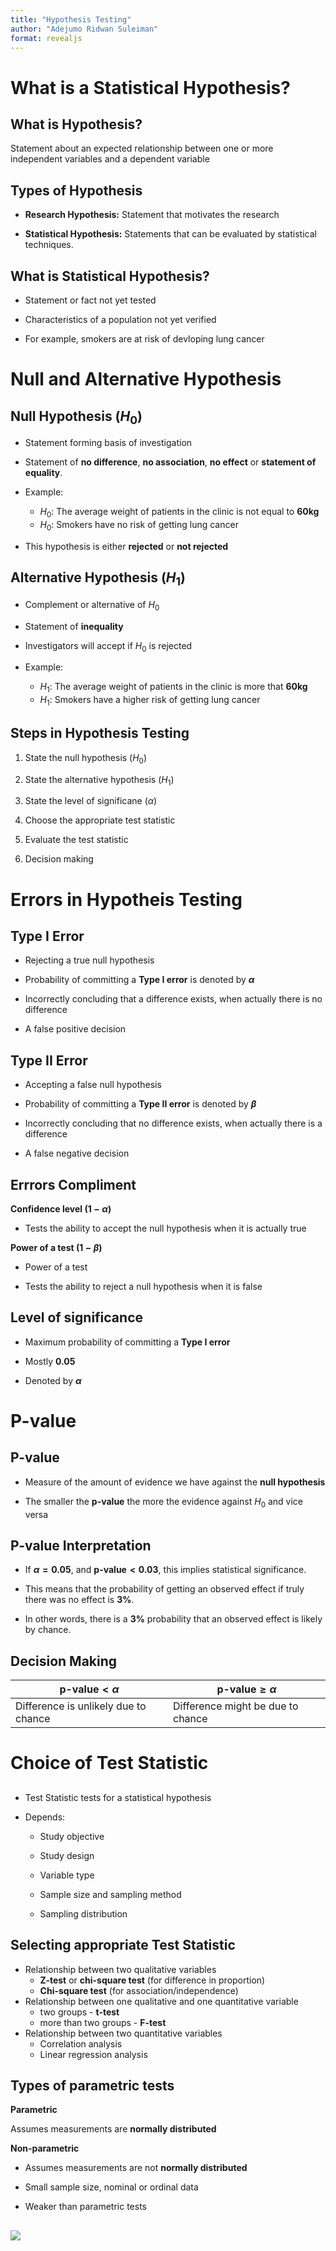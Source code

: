 ```yaml
---
title: "Hypothesis Testing"
author: "Adejumo Ridwan Suleiman"
format: revealjs
---
```


# What is a Statistical Hypothesis?


## What is Hypothesis?

Statement about an expected relationship between one or more independent variables and a dependent variable

## Types of Hypothesis

- **Research Hypothesis:** Statement that motivates the research

- **Statistical Hypothesis:** Statements that can be evaluated by statistical techniques.

## What is Statistical Hypothesis?

- Statement or fact not yet tested

- Characteristics of a population not yet verified

- For example, smokers are at risk of devloping lung cancer


# Null and Alternative Hypothesis

## Null Hypothesis ($H_0$)

- Statement forming basis of investigation

- Statement of **no difference**, **no association**, **no effect** or **statement of equality**.

- Example:

    - $H_0$: The average weight of patients in the clinic is not equal to **60kg**
    - $H_0$: Smokers have no risk of getting lung cancer

- This hypothesis is either **rejected** or **not rejected**

## Alternative Hypothesis ($H_1$)

- Complement or alternative of $H_0$

- Statement of **inequality**

- Investigators will accept if $H_0$ is rejected 

- Example:
    - $H_1$: The average weight of patients in the clinic is more that **60kg**
    - $H_1$: Smokers have a higher risk of getting lung cancer

## Steps in Hypothesis Testing

1. State the null hypothesis ($H_0$)

2. State the alternative hypothesis ($H_1$)

3. State the level of significane ($\alpha$)

4. Choose the appropriate test statistic

5. Evaluate the test statistic

6. Decision making

# Errors in Hypotheis Testing



## Type I Error

- Rejecting a true null hypothesis

- Probability of committing a **Type I error** is denoted by **$\alpha$**

- Incorrectly concluding that a difference exists, when actually there is no difference

- A false positive decision

## Type II Error

- Accepting a false null hypothesis

- Probability of committing a **Type II error** is denoted by **$\beta$**

- Incorrectly concluding that no difference exists, when actually there is a difference

- A false negative decision




## Errrors Compliment 

**Confidence level ($1-\alpha$)**


- Tests the ability to accept the null hypothesis when it is actually true


**Power of a test ($1-\beta$)**

- Power of a test

- Tests the ability to reject a null hypothesis when it is false

## Level of significance

- Maximum probability of committing a **Type I error**

- Mostly **0.05**

- Denoted by **$\alpha$**



# P-value

## P-value

- Measure of the amount of evidence we have against the **null hypothesis**


- The smaller the **p-value** the more the evidence against $H_0$ and vice versa

## P-value Interpretation

- If **$\alpha=0.05$**, and **$\text{p-value}<0.03$**, this implies statistical significance.

- This means that the probability of getting an observed effect if truly there was no effect is **3%**.

- In other words, there is a **3%** probability that an observed effect is likely by chance.

## Decision Making 

| **$\text{p-value}<\alpha$** | **$\text{p-value}\ge\alpha$** |
| --- | --- |
| Difference is unlikely due to chance | Difference might be due to chance |

# Choice of Test Statistic

## 

- Test Statistic tests for a statistical hypothesis

- Depends:

    - Study objective

    - Study design

    - Variable type

    - Sample size and sampling method

    - Sampling distribution

## Selecting appropriate Test Statistic

- Relationship between two qualitative variables
    - **Z-test** or **chi-square test** (for difference in proportion)
    - **Chi-square test** (for association/independence)

- Relationship between one qualitative and one quantitative variable
    - two groups - **t-test**
    - more than two groups - **F-test**

- Relationship between two quantitative variables
    - Correlation analysis
    - Linear regression analysis



## Types of parametric tests

**Parametric**

Assumes measurements are **normally distributed**

**Non-parametric**

- Assumes measurements are not **normally distributed**

- Small sample size, nominal or ordinal data

- Weaker than parametric tests

##

![](images/statistical_tests.png)



